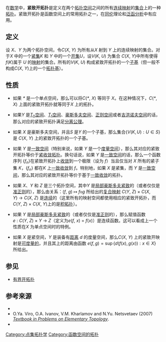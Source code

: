 在[[数学|数学]]中，'''紧致开拓扑'''是定义在两个[[拓扑空间|拓扑空间]]之间的所有[[连续函数|连续映射]]的[[集合|集合]]上的一种[[拓扑空间|拓扑]]。紧致开拓扑是函数空间上的常用拓扑之一，在[[同伦|同伦]]理论和[[泛函分析|泛函分析]]中有应用。

== 定义 ==

设 ''X''、''Y'' 为两个拓扑空间，令''C''(''X'', ''Y'') 为所有从''X'' 射到 ''Y'' 上的连续映射的集合。对于''X'' 中的一个[[紧集|紧集]]''K'' 和 ''Y'' 中的一个[[开集|开集]]''U''，设''V''(''K'', ''U'') 为集合 ''C''(''X'', ''Y'')中所有使得''f''(''K'')属于 ''U'' 的[[映射|映射]]的集合。所有的''V''(''K'', ''U'') 构成紧致开拓扑的一个[[子基|子基]]（但一般不构成''C''(''X'', ''Y'')上的一个[[拓扑基|拓扑基]]）。

== 性质 ==

* 如果 ''*'' 是一个单点空间，那么可以将''C''(''*'', ''X'') 等同于 ''X''。在这种情况下，''C''(''*'', ''X'') 上面的紧致开拓扑就等同于''X'' 上的拓扑。

* 如果''Y'' 是[[T0空间|''T''<sub>0</sub>空间]]、[[T1空间|''T''<sub>1</sub>空间]]、[[豪斯多夫空间|豪斯多夫空间]]、[[正则空间|正则空间]]或者[[吉洪诺夫空间|吉洪诺夫空间]]的话，那么对应的紧致开拓扑满足[[分离公理|分离公理]]。

* 如果 ''X'' 是豪斯多夫空间，并且''S'' 是''Y'' 的一个子基，那么集合<math> \left\{ V(K, U) : U \in S \right\}</math> 是 ''C''(''X'', ''Y'') 上的紧致开拓扑的一个子基。

* 如果 ''Y'' 是[[一致空间|一致空间]]（特别来说，如果 ''Y'' 是一个[[度量空间|度量空间]]），那么其对应的紧致开拓扑等价于[[紧收敛拓扑|紧收敛拓扑]]。换句话说，如果 ''Y'' 是[[一致空间|一致空间]]的话，那么一个函数序列 {''f''<sub>''n''</sub>}在紧致开拓扑上[[极限|收敛]]到一个极限（设为 ''f''）当且仅当对 ''X'' 所有的紧子集 ''K''，{''f''<sub>''n''</sub>} 都在''K'' 上[[一致收敛|一致收敛]]到 ''f''。特别地，如果 ''X'' 是紧集，而 ''Y'' 是[[一致空间|一致空间]]，那么其对应的紧致开拓扑等价于基于[[一致收敛|一致收敛]]的拓扑。

* 如果 ''X''、''Y'' 和 ''Z'' 是三个拓扑空间，其中''Y'' 是[[局部紧空间|局部豪斯多夫紧致]]的（或者仅仅是[[准正则空间|准正则]]的），那么由关系：(''f'', ''g'') <math>\mapsto</math> ''f''<small>o</small>''g'' 所给出的[[复合函数|复合映射]] ''C''(''Y'', ''Z'') × ''C''(''X'', ''Y'') → ''C''(''X'', ''Z'') 是[[连续|连续]]的（这里所有的映射空间都使用相应的紧致开拓扑，而 ''C''(''Y'', ''Z'') × ''C''(''X'', ''Y'')上的是[[积空间|积拓扑]]）。

* 如果 ''Y'' 是[[局部紧空间|局部豪斯多夫紧致]]的（或者仅仅是[[准正则空间|准正则]]的），那么赋值函数''e'' : ''C''(''Y'', ''Z'') × ''Y'' → ''Z''（定义为''e''(''f'', ''x'') = ''f''(''x'')）是连续函数。这可以看成上一个性质在''X'' 为单点空间时的特例。

* 如果 ''X'' 是紧空间，''Y'' 是装备有[[距离|距离]] ''d'' 的度量空间，那么''C''(''X'', ''Y'') 上的紧致开映射是[[度量空间|可度量的]]，并且其上的距离由函数 <math>e (f ,g) = \sup \left\{ d ( f ( x ),  g (x)) : x \in X \right\}</math> 所给出。

==参见==
* [[有界开拓扑|有界开拓扑]]

==参考来源==
*{{cite book | last = Dugundji | first = James | title = Topology | publisher = Allyn and Bacon | location = Boston, Massachusetts | year = 1966 | id = ISBN  B000-KWE22-K}}
* O.Ya. Viro, O.A. Ivanov, V.M. Kharlamov and N.Yu. Netsvetaev (2007) <cite>[http://www.math.uu.se/~oleg/topoman.html Textbook in Problems on Elementary Topology]</cite>.
*{{planetmath reference|id=3976|title=紧致开拓扑}}

[[Category:点集拓扑学|Category:点集拓扑学]]
[[Category:函数空间的拓扑|Category:函数空间的拓扑]]